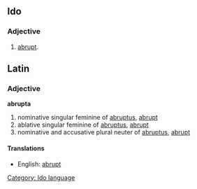 ==Ido==
===Adjective===
# [[abrupt]].
[[Category: Ido language]]



==Latin==
===Adjective===
'''abrupta'''

#nominative singular feminine of [[abruptus]], [[abrupt]]
#ablative singular feminine of [[abruptus]], [[abrupt]]
#nominative and accusative plural neuter of [[abruptus]], [[abrupt]]
====Translations====
*English: [[abrupt]]